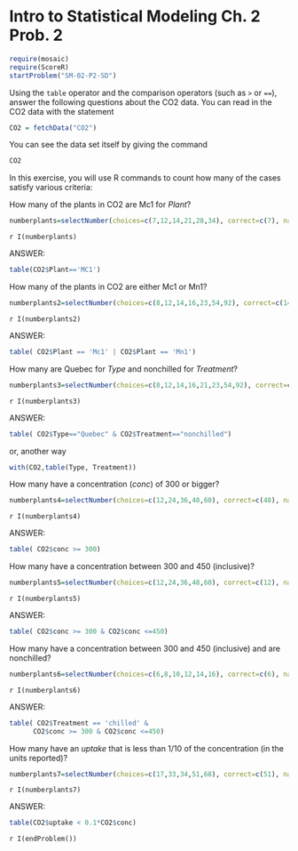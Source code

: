 Intro to Statistical Modeling Ch. 2 Prob. 2
========================================================
```{r include=FALSE}
require(mosaic)
require(ScoreR)
startProblem("SM-02-P2-SD")
```

Using the <code>table</code> operator and the comparison operators (such as
<code>></code> or <code>==</code>), answer the following questions about the CO2 data.  You can read in the CO2 data with the statement 

```{r}
CO2 = fetchData("CO2") 
```
You can see the data set itself by giving the command

```{r results="hide"}
CO2
```

In this exercise, you will use R commands to count how many of the
cases satisfy various criteria:

How many of the plants in CO2 are Mc1 for *Plant*?

```{r include=FALSE}
numberplants=selectNumber(choices=c(7,12,14,21,28,34), correct=c(7), name="MC1", totalPts=1)
```

`r I(numberplants)`

<aside>
ANSWER:
```{r}
table(CO2$Plant=='MC1')
```
</aside>

How many of the plants in CO2 are either Mc1 or Mn1?

```{r include=FALSE}
numberplants2=selectNumber(choices=c(8,12,14,16,23,54,92), correct=c(14), name="Mc1orMn1", totalPts=1)
```

`r I(numberplants2)`

<aside>
ANSWER:
```{r}
table( CO2$Plant == 'Mc1' | CO2$Plant == 'Mn1')
```
</aside>

How many are Quebec for *Type* and nonchilled for *Treatment*?

```{r include=FALSE}
numberplants3=selectNumber(choices=c(8,12,14,16,21,23,54,92), correct=c(21), name="Quebec", totalPts=1)
```

`r I(numberplants3)`

<aside>
ANSWER:
```{r}
table( CO2$Type=="Quebec" & CO2$Treatment=="nonchilled")
```   
or, another way

```{r}
with(CO2,table(Type, Treatment))
``` 
</aside>

How many have a concentration (*conc*) of 300 or bigger?

```{r include=FALSE}
numberplants4=selectNumber(choices=c(12,24,36,48,60), correct=c(48), name="concentration", totalPts=1)
```

`r I(numberplants4)`

<aside>
ANSWER:
```{r}
table( CO2$conc >= 300)
```
</aside>

How many have a concentration between 300 and 450 (inclusive)?

```{r include=FALSE}
numberplants5=selectNumber(choices=c(12,24,36,48,60), correct=c(12), name="conc300to450", totalPts=1)
```

`r I(numberplants5)`

<aside>
ANSWER:
```{r}
table( CO2$conc >= 300 & CO2$conc <=450)
```
</aside>

How many have a concentration between 300 and 450 (inclusive) and are nonchilled?

```{r include=FALSE}
numberplants6=selectNumber(choices=c(6,8,10,12,14,16), correct=c(6), name="concNonchilled", totalPts=1)
```

`r I(numberplants6)`

<aside>
ANSWER:
```{r}
table( CO2$Treatment == 'chilled' & 
      CO2$conc >= 300 & CO2$conc <=450)
```   
</aside>


How many have an *uptake* that is less than 1/10 of the concentration
(in the units reported)?

```{r include=FALSE}
numberplants7=selectNumber(choices=c(17,33,34,51,68), correct=c(51), name="uptake", totalPts=1)
```

`r I(numberplants7)`

<aside>
ANSWER:
```{r}
table(CO2$uptake < 0.1*CO2$conc)
```
</aside>

`r I(endProblem())`
